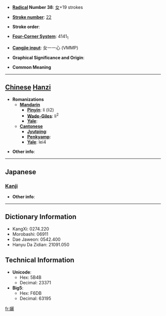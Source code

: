 * '''[[Wiktionary:Chinese radical index| Radical]] Number 38''': [[Wiktionary:Chinese radical index 女|女]]+19 strokes

* '''[[Wiktionary:Chinese total strokes index|Stroke number]]''': [[Wiktionary:Chinese total strokes index 22|22]]

* '''Stroke order''': 

* '''[[Wiktionary:Chinese four corner index|Four-Corner System]]''': 4141<sub>1</sub>

* '''[[Wiktionary:Chinese Cangjie index|Cangjie input]]''': 女一一心 (VMMP)

* '''Graphical Significance and Origin''': 

* '''Common Meaning'''

----

== [[Chinese]] [[Hanzi]] ==

* '''Romanizations'''
** '''[[Mandarin]]'''
*** '''[[Pinyin]]''': lí (li2)
*** '''[[Wade-Giles]]''': li<sup>2</sup>
*** '''[[Yale]]''': 
** '''[[Cantonese]]'''
*** '''[[Jyutping]]''':
*** '''[[Penkyamp]]''': 
*** '''[[Yale]]''': lei4

* '''Other info''': 

----

==Japanese==
===[[Kanji]]===
{{kanji|on readings=[[り]] (ri), [[れい]] (rei), [[らい]] (rai)|kun readings=[[また]] (mata), [[あざな]] (azana)}}

* '''Other info''':  

----

== Dictionary Information ==

* KangXi: 0274.220
* Morobashi: 06911
* Dae Jaweon: 0542.400
* Hanyu Da Zidian: 21091.050

== Technical Information ==

* '''Unicode''':
** Hex: 5B4B
** Decimal: 23371
* '''Big5''':
** Hex: F6DB
** Decimal: 63195

[[fr:孋]]